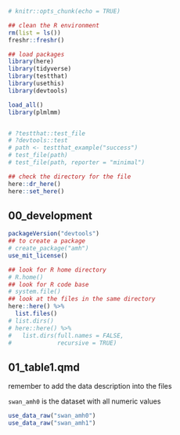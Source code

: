 ```r
# knitr::opts_chunk(echo = TRUE)

## clean the R environment
rm(list = ls())
freshr::freshr()

## load packages
library(here)
library(tidyverse)
library(testthat)
library(usethis)
library(devtools)

load_all()
library(plmlmm)


# ?testthat::test_file
# ?devtools::test
# path <- testthat_example("success")
# test_file(path)
# test_file(path, reporter = "minimal")

## check the directory for the file
here::dr_here()
here::set_here()
```

## 00_development

```r
packageVersion("devtools")
## to create a package
# create_package("amh")
use_mit_license()

## look for R home directory
# R.home()
## look for R code base
# system.file()
## look at the files in the same directory
here::here() %>%
  list.files()
# list.dirs()
# here::here() %>%
#   list.dirs(full.names = FALSE,
#             recursive = TRUE)
```

## 01_table1.qmd

remember to add the data description into the files

`swan_amh0` is the dataset with all numeric values

```r
use_data_raw("swan_amh0")
use_data_raw("swan_amh1")
```
